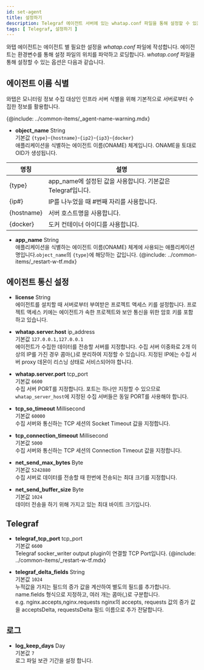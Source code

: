 ```yaml
---
id: set-agent
title: 설정하기
description: Telegraf 에이전트 서버에 있는 whatap.conf 파일을 통해 설정할 수 있는 옵션에 대해 알아봅니다.
tags: [ Telegraf, 설정하기 ]
---
```


와탭 에이전트는 에이전트 별 필요한 설정을 *whatap.conf* 파일에 작성합니다. 에이전트는 환경변수를 통해 설정 파일의 위치를 파악하고 로딩합니다. *whatap.conf* 파일을 통해 설정할 수 있는 옵션은 다음과 같습니다.

## 에이전트 이름 식별

와탭은 모니터링 정보 수집 대상인 인프라 서버 식별을 위해 기본적으로 서버로부터 수집한 정보를 활용합니다. 

{@include: ../common-items/_agent-name-warning.mdx}

* **object_name** <span class='type'>String</span><br/>
기본값 `{type}`-`{hostname}`-`{ip2}`-`{ip3}`-`{docker}`<br/>애플리케이션을 식별하는 에이전트 이름(ONAME) 체계입니다. ONAME을 토대로 OID가 생성됩니다.

 |명칭|설명|
 |----|----|
 |{type}|app_name에 설정된 값을 사용합니다. 기본값은 Telegraf입니다.|
 |{ip#}|IP를 나누었을 때 #번째 자리를 사용합니다.|
 |{hostname}|서버 호스트명을 사용합니다.|
 |{docker}|도커 컨테이너 아이디를 사용합니다.|

* **app_name** <span class='type'>String</span><br/>
    애플리케이션을 식별하는 에이전트 이름(ONAME) 체계에 사용되는 애플리케이션 명입니다.`object_name`의 `{type}`에 해당하는 값입니다.
{@include: ../common-items/_restart-w-tf.mdx}

## 에이전트 통신 설정

* **license** <span class='type'>String</span><br/>
    에이전트를 설치할 때 서버로부터 부여받은 프로젝트 액세스 키를 설정합니다. 프로젝트 액세스 키에는 에이전트가 속한 프로젝트와 보안 통신을 위한 암호 키를 포함하고 있습니다.

* **whatap.server.host** <span class='type'>ip_address</span><br/>
기본값 `127.0.0.1,127.0.0.1`<br/>에이전트가 수집한 데이터를 전송할 서버를 지정합니다. 수집 서버 이중화로 2개 이상의 IP를 가진 경우 콤마(,)로 분리하여 지정할 수 있습니다. 지정된 IP에는 수집 서버 proxy 데몬이 리스닝 상태로 서비스되어야 합니다.

* **whatap.server.port** <span class='type'>tcp_port</span><br/>
기본값 `6600`<br/>수집 서버 PORT를 지정합니다. 포트는 하나만 지정할 수 있으므로 `whatap_server_host`에 지정된 수집 서버들은 동일 PORT를 사용해야 합니다.

* **tcp_so_timeout** <span class='type'>Millisecond</span><br/>
기본값 `60000`<br/>수집 서버와 통신하는 TCP 세션의 Socket Timeout 값을 지정합니다.

* **tcp_connection_timeout** <span class='type'>Millisecond</span><br/>
기본값 `5000`<br/>수집 서버와 통신하는 TCP 세션의 Connection Timeout 값을 지정합니다.

* **net_send_max_bytes** <span class='type'>Byte</span><br/>
기본값 `5242880`<br/>수집 서버로 데이터를 전송할 때 한번에 전송되는 최대 크기를 지정합니다.

* **net_send_buffer_size** <span class='type'>Byte</span><br/>
기본값 `1024`<br/>데이터 전송을 하기 위해 가지고 있는 최대 바이트 크기입니다. 

## Telegraf

* **telegraf_tcp_port** <span class='type'>tcp_port</span><br/>
기본값 `6600`<br/>Telegraf socker_writer output plugin이 연결할 TCP Port입니다.
{@include: ../common-items/_restart-w-tf.mdx}

* **telegraf_delta_fields** <span class='type'>String</span><br/>
기본값 `1024`  
    누적값을 가지는 필드의 증가 값을 계산하여 별도의 필드를 추가합니다. name.fields 형식으로 지정하고, 여러 개는 콤마(,)로 구분합니다.  
    e.g. nginx.accepts,nginx.requests nginx의 accepts, requests 값의 증가 값을 acceptsDelta, requestsDelta 필드 이름으로 추가 전달합니다.

## 로그

* **log_keep_days** <span class='type'>Day</span><br/>
기본값 `7`<br/>로그 파일 보관 기간을 설정 합니다.
